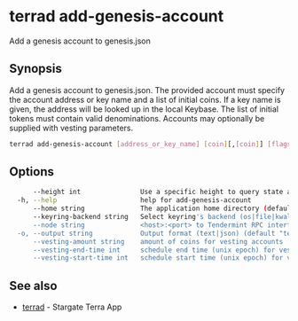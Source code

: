 # terrad add-genesis-account

Add a genesis account to genesis.json

## Synopsis

Add a genesis account to genesis.json. The provided account must specify
the account address or key name and a list of initial coins. If a key name is given,
the address will be looked up in the local Keybase. The list of initial tokens must
contain valid denominations. Accounts may optionally be supplied with vesting parameters.


```sh Terrad
terrad add-genesis-account [address_or_key_name] [coin][,[coin]] [flags]
```

## Options

```sh Terrad
      --height int               Use a specific height to query state at (this can error if the node is pruning state)
  -h, --help                     help for add-genesis-account
      --home string              The application home directory (default "/Users/evan/.terra")
      --keyring-backend string   Select keyring's backend (os|file|kwallet|pass|test) (default "os")
      --node string              <host>:<port> to Tendermint RPC interface for this chain (default "tcp://localhost:26657")
  -o, --output string            Output format (text|json) (default "text")
      --vesting-amount string    amount of coins for vesting accounts
      --vesting-end-time int     schedule end time (unix epoch) for vesting accounts
      --vesting-start-time int   schedule start time (unix epoch) for vesting accounts
```

## See also

* [terrad](terrad.mdx)	 - Stargate Terra App


